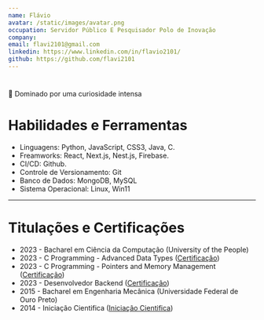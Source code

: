```yaml
---
name: Flávio
avatar: /static/images/avatar.png
occupation: Servidor Público E Pesquisador Polo de Inovação
company:
email: flavi2101@gmail.com
linkedin: https://www.linkedin.com/in/flavio2101/
github: https://github.com/flavi2101
---
```


#

📖 Dominado por uma curiosidade intensa

# Habilidades e Ferramentas

- Linguagens: Python, JavaScript, CSS3, Java, C.
- Freamworks: React, Next.js, Nest.js, Firebase. 
- CI/CD: Github.
- Controle de Versionamento: Git
- Banco de Dados: MongoDB, MySQL
- Sistema Operacional: Linux, Win11


---

# Titulações e Certificações

- 2023 - Bacharel em Ciência da Computação (<span title="University of the People">University of the People</span>)
- 2023 - C Programming - Advanced Data Types (<a href="https://drive.google.com/file/d/1DEcVPT_eA9MXa804IMc5g7Ho9FCxihTR/view" title="Certificate">Certificação</a>)
- 2023 - C Programming - Pointers and Memory Management (<a href="https://drive.google.com/file/d/13ofWBcz2rtEw9kHby6_yq07fbVaiXjll/view" title="Certificate">Certificação</a>)
- 2023 - Desenvolvedor Backend (<a href="https://drive.google.com/file/d/1dZggCsE6kOhr7Pi5T1Vc9BhbT1rArXfn/view" title="Certificate">Certificação</a>)
- 2015 - Bacharel em Engenharia Mecânica (<span title="Universidade Federal de Ouro Preto">Universidade Federal de Ouro Preto</span>)
- 2014 - Iniciação Cientifica (<a href="https://drive.google.com/file/d/1Wg3YqgB1IP3CkMjxp4s9pyMrdLZY0i5v/view" title="Iniciação Cientifica">Iniciação Cientifica</a>)




